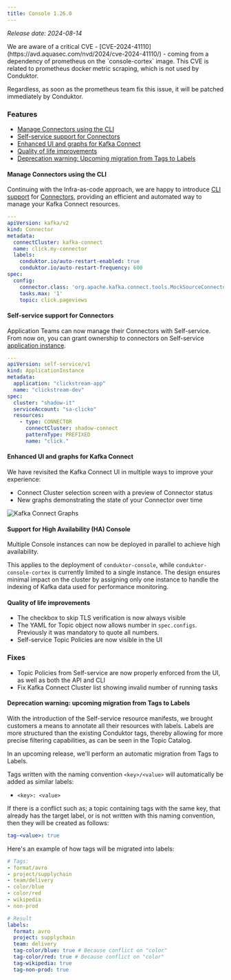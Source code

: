 ```yaml
---
title: Console 1.26.0
---
```


*Release date: 2024-08-14*

<Warning>
We are aware of a critical CVE - [CVE-2024-41110](https://avd.aquasec.com/nvd/2024/cve-2024-41110/) - coming from a dependency of prometheus on the `console-cortex` image. This CVE is related to prometheus docker metric scraping, which is not used by Conduktor. 

Regardless, as soon as the prometheus team fix this issue, it will be patched immediately by Conduktor. 
</Warning>

### Features

- [Manage Connectors using the CLI](#manage-connectors-using-the-cli)
- [Self-service support for Connectors](#self-service-support-for-connectors)
- [Enhanced UI and graphs for Kafka Connect](#enhanced-ui-and-graphs-for-kafka-connect)
- [Quality of life improvements](#quality-of-life-improvements)
- [Deprecation warning: Upcoming migration from Tags to Labels](#deprecation-warning-upcoming-migration-from-tags-to-labels)

#### Manage Connectors using the CLI

Continuing with the Infra-as-code approach, we are happy to introduce [CLI support](https://docs.conduktor.io/platform/reference/cli-reference/) for [Connectors](https://docs.conduktor.io/platform/reference/resource-reference/kafka/#connector), providing an efficient and automated way to manage your Kafka Connect resources.

````yaml
---
apiVersion: kafka/v2
kind: Connector
metadata:
  connectCluster: kafka-connect
  name: click.my-connector
  labels:
    conduktor.io/auto-restart-enabled: true
    conduktor.io/auto-restart-frequency: 600
spec:
  config:
    connector.class: 'org.apache.kafka.connect.tools.MockSourceConnector'
    tasks.max: '1'
    topic: click.pageviews
````

#### Self-service support for Connectors

Application Teams can now manage their Connectors with Self-service.  
From now on, you can grant ownership to connectors on Self-service [application instance](https://docs.conduktor.io/platform/reference/resource-reference/self-service/#application-instance).
````yaml
---
apiVersion: self-service/v1
kind: ApplicationInstance
metadata:
  application: "clickstream-app"
  name: "clickstream-dev"
spec:
  cluster: "shadow-it"
  serviceAccount: "sa-clicko"
  resources:
    - type: CONNECTOR
      connectCluster: shadow-connect
      patternType: PREFIXED
      name: "click."
````

#### Enhanced UI and graphs for Kafka Connect

We have revisited the Kafka Connect UI in multiple ways to improve your experience:

- Connect Cluster selection screen with a preview of Connector status
- New graphs demonstrating the state of your Connector over time

![Kafka Connect Graphs](/images/changelog/platform/v26/console-connect-graphs.png)

#### Support for High Availability (HA) Console

Multiple Console instances can now be deployed in parallel to achieve high availability. 

This applies to the deployment of `conduktor-console`, while `conduktor-console-cortex` is currently limited to a single instance. The design ensures minimal impact on the cluster by assigning only one instance to handle the indexing of Kafka data used for performance monitoring.

#### Quality of life improvements

- The checkbox to skip TLS verification is now always visible
- The YAML for Topic object now allows number in `spec.configs`. Previously it was mandatory to quote all numbers.
- Self-service Topic Policies are now visible in the UI

### Fixes

- Topic Policies from Self-service are now properly enforced from the UI, as well as both the API and CLI
- Fix Kafka Connect Cluster list showing invalid number of running tasks

#### Deprecation warning: upcoming migration from Tags to Labels

With the introduction of the Self-service resource manifests, we brought customers a means to annotate all their resources with labels. Labels are more structured than the existing Conduktor tags, thereby allowing for more precise filtering capabilities, as can be seen in the Topic Catalog.

In an upcoming release, we'll perform an automatic migration from Tags to Labels.  

Tags written with the naming convention `<key>/<value>` will automatically be added as similar labels:
- `<key>: <value>`  

If there is a conflict such as; a topic containing tags with the same key, that already has the target label, or is not written with this naming convention, then they will be created as follows:
````yaml
tag-<value>: true
````

Here's an example of how tags will be migrated into labels:
````yaml
# Tags:
- format/avro
- project/supplychain
- team/delivery
- color/blue
- color/red
- wikipedia
- non-prod

# Result
labels:
  format: avro
  project: supplychain
  team: delivery
  tag-color/blue: true # Because conflict on "color"
  tag-color/red: true # Because conflict on "color"
  tag-wikipedia: true
  tag-non-prod: true
````
